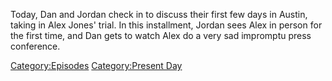 {{DEFAULTSORT:
    #_EPISODE_0706:Photobombing And Sweating
}}{{Episode
    | title           = Photobombing And Sweating
    | caption         = [https://knowledgefight.libsyn.com/706-photobombing-and-sweating Listen to this episode on Libsyn]
    | episodeNumber   = 706
    | length          = 00:40:36
    | airDate         = July 27, 2022
    | previousEpisode = [[705: The Knowledge Fight Battle Kitchen]]
    | nextEpisode     = [[707: Dan's War]]
}}

{{Stub}}

Today, Dan and Jordan check in to discuss their first few days in Austin, taking in Alex Jones' trial.  In this installment, Jordan sees Alex in person for the first time, and Dan gets to watch Alex do a very sad impromptu press conference.

[[Category:Episodes]]
[[Category:Present Day]]
